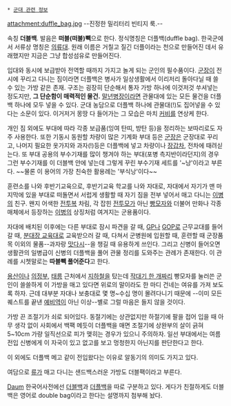  * [[군대 관련 정보]]

{{{+2 '''Duffel bag''' }}}

attachment:duffle_bag.jpg
--진정한 밀리터리 빈티지 룩.--

속칭 '''더블백'''. 발음은 '''떠블(떠불)빽'''으로 한다. 정식명칭은 더플백(duffle bag). 한국군에서 서류상 명칭은 [[의류대]]. 원래 이름은 거칠고 질긴 더플이라는 천으로 만들어진 데서 유래했지만 지금은 그냥 합성섬유로 만들어진다.

입대와 동시에 보급받아 전역할 때까지 가지고 놀게 되는 군인의 필수품이다. [[군장]]이 전시에 꾸리고 다니는 짐이라면 더플백은 병사가 일상생활에서 이리저리 돌아다닐 때 쓸 수 있는 가방 같은 존재. 구조는 굉장히 단순해서 통자 가방 하나에 이것저것 쑤셔넣는 정도지만, '''그 단순함이 매력적인 물건.''' [[말년병장]]이라면 관물대에 있는 모든 물건을 더플백 하나에 모두 넣을 수 있다. 군대 농담으로 더플백 하나에 관물대(!)도 집어넣을 수 있다는 소문이 있다. 이거저거 몽땅 다 들어가는 그 모습은 마치 [[커비]]를 연상케 한다.

개인 짐 외에도 부대에 따라 각종 보급품(잉여 탄띠, 방탄 등)을 정리하는 보따리로도 자주 사용한다. 또한 기동시 동원할 차량이 많은 기계화 부대 등은 [[군장]]은 군장대로 꾸리고, 나머지 필요한 옷가지와 과자(!)등은 더플백에 넣고 차량이나 [[장갑차]], 전차에 때려싣는다. 또 부대 공용의 부수기재를 많이 챙겨야 하는 부대(포병 측지반이라던지)의 경우 그런 부수기재를 이 더블백 안에 넣는데 그렇게 꾸린 부수기재 세트를 '~낭'이라고 부른다. ~~물론 이 용어의 가장 친숙한 활용례는 '부식낭'이다~~

훈련소를 나와 후반기교육으로, 후반기교육 학교를 나와 자대로, 자대에서 자기가 맨 마지막에 있을 부대로 떠돌면서 서럽게 생활할 때 자기 짐을 전부 넣어서 매고 다니는 [[이병]]의 친구. 왠지 어색한 [[전투복]] 차림, 각 잡힌 [[전투모]]가 아닌 [[빵모자]]와 더불어 만화나 각종 매체에서 등장하는 [[이병]]의 상징처럼 여겨지는 군용품이다.

자대에 배치된 이후에는 다른 부대로 잠시 파견을 갈 때, [[GP]]나 [[GOP]]로 근무교대를 들어갈 때, [[분대장 교육대]]로 교육받으러 갈 때, 다쳐서 군병원에 입원할 때, 훈련할 때 군장품목 이외의 물품--과자랑 [[맛다시]]--을 챙길 때 유용하게 쓰인다. 그리고 신병이 들어오면 생활관의 일병급이 신병의 더플백을 풀어 관물 정리를 도와주는 관례가 존재한다. 이 관례를 시쳇말로는 '''따블빽 풀어준다'''고 한다.

[[용산역(서울)|용산]]이나 [[의정부역|의정부]], [[태릉입구역|태릉]] 근처에서 [[지하철]]을 탔는데 [[이등병|작대기 한 개]]짜리 빵모자를 눌러쓴 군인이 쓸쓸하게 이 가방을 매고 있다면 위로의 말이라도 한 마디 건네는 여유를 가져 보도록 하자. 근데 대부분 자대나 보충대로 몇 명~수십 명이 몰려다니기 때문에 --이미 모든 퀘스트를 끝낸 [[예비역]]이 아닌 이상--별로 그럴 마음은 들지 않을 것이다. 

가방 끈 조절기가 쇠로 되어있다. 동절기에는 상관없지만 하절기에 팔을 접어 입을 때 아무 생각 없이 사회에서 백팩 메듯이 더플백을 매면 조절기에 상완부의 살이 긁혀 5~10cm 가량 일직선으로 피가 맺히는 경우가 있으니 주의하자. 일선 부대에서는 여름 전입 신병에게 이 자국이 있고 없고를 보고 멍청한지 아닌지를 판단한다고 한다.

이 외에도 더플백 메고 같이 전입왔다는 이유로 알동기의 의미도 가지고 있다.

여담으로 [[류]]가 매고 다니는 샌드백스러운 가방도 더블팩이라고 부른다.

[[Daum]] 한국어사전에선 [http://dic.daum.net/word/view.do?wordid=kkw000064008 더블백]과 [http://dic.daum.net/word/view.do?wordid=kkw000064137 더플백]을 따로 구분하고 있다. 게다가 친절하게도 더블백은 영어로 double bag이라고 한다는 설명까지 첨부해 놨다.

